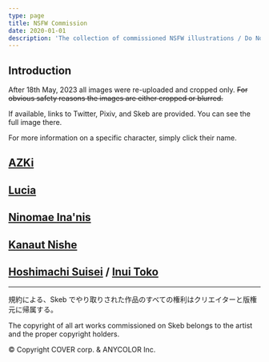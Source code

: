 ```yaml
---
type: page
title: NSFW Commission
date: 2020-01-01
description: 'The collection of commissioned NSFW illustrations / Do Not Repost'
---
```




<Warning />

## Introduction

After 18th May, 2023 all images were re-uploaded and cropped only. ~~For obvious safety reasons the images are either cropped or blurred.~~

If available, links to Twitter, Pixiv, and Skeb are provided. You can see the full image there.

For more information on a specific character, simply click their name.

<Update />

## [AZKi](https://www.youtube.com/channel/UC0TXe_LYZ4scaW2XMyi5_kw)

<Commission Character="AZKi" />

## [Lucia](https://twitter.com/Luciaaa_Sings)

<Commission Character="Lucia" />

## [Ninomae Ina'nis](https://www.youtube.com/channel/UCMwGHR0BTZuLsmjY_NT5Pwg)

<Commission Character="Ina" />

## [Kanaut Nishe](https://www.youtube.com/c/ukaisaki)

<Commission Character="Nishe" />

## [Hoshimachi Suisei](https://www.youtube.com/channel/UC5CwaMl1eIgY8h02uZw7u8A) / [Inui Toko](https://www.youtube.com/channel/UCXRlIK3Cw_TJIQC5kSJJQMg)

<Commission Character="tkmt" />

---

<div className="text-center text-xs">

規約による、Skeb でやり取りされた作品のすべての権利はクリエイターと版権元に帰属する。

The copyright of all art works commissioned on Skeb belongs to the artist and the proper copyright holders.

© Copyright COVER corp. & ANYCOLOR Inc.

</div>
